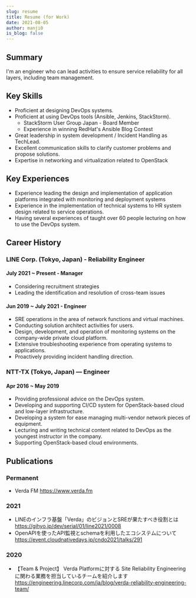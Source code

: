 ```yaml
---
slug: resume
title: Resume (for Work)
date: 2021-08-05
author: manji0
is_blog: false
---
```


## Summary
I'm an engineer who can lead activities to ensure service reliability for all layers, including team management.

## Key Skills
* Proficient at designing DevOps systems.
* Proficient at using DevOps tools (Ansible, Jenkins, StackStorm).
  * StackStorm User Group Japan - Board Member
  * Experience in winning RedHat's Ansible Blog Contest
* Great leadership in system development / Incident Handling as TechLead.
* Excellent communication skills to clarify customer problems and propose solutions.
* Expertise in networking and virtualization related to OpenStack

## Key Experiences
* Experience leading the design and implementation of application platforms integrated with monitoring and deployment systems
* Experience in the implementation of technical systems to HR system design related to service operations.
* Having several experiences of taught over 60 people lecturing on how to use the DevOps system.

## Career History
### LINE Corp. (Tokyo, Japan) - Reliability Engineer
#### July 2021 ~ Present - Manager
* Considering recruitment strategies
* Leading the identification and resolution of cross-team issues

#### Jun 2019 ~ July 2021 - Engineer
* SRE operations in the area of network functions and virtual machines.
* Conducting solution architect activities for users.
* Design, development, and operation of monitoring systems on the company-wide private cloud platform.
* Extensive troubleshooting experience from operating systems to applications.
* Proactively providing incident handling direction.

### NTT-TX (Tokyo, Japan) — Engineer
#### Apr 2016 ~ May 2019
* Providing professional advice on the DevOps system.
* Developing and supporting CI/CD system for OpenStack-based cloud and low-layer infrastructure.
* Developing a system for ease managing multi-vendor network pieces of equipment.
* Lecturing and writing technical content related to DevOps as the youngest instructor in the company.
* Supporting OpenStack-based cloud environments.

## Publications
### Permanent
* Verda FM https://www.verda.fm
### 2021
* LINEのインフラ基盤「Verda」のビジョンとSREが果たすべき役割とは https://gihyo.jp/dev/serial/01/line2021/0008
* OpenAPIを使ったAPI監視とschemaを利用したエコシステムについて https://event.cloudnativedays.jp/cndo2021/talks/291

### 2020
* 【Team & Project】 Verda Platformに対する Site Reliability Engineering に関わる業務を担当しているチームを紹介します https://engineering.linecorp.com/ja/blog/verda-reliability-engineering-team/